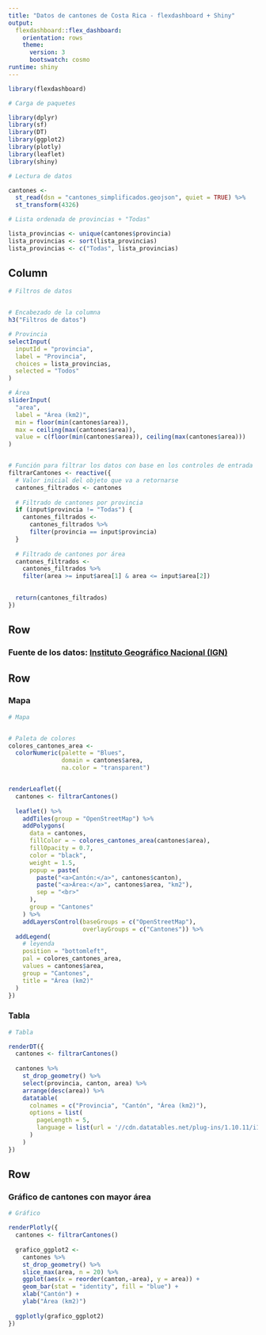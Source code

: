 ```yaml
---
title: "Datos de cantones de Costa Rica - flexdashboard + Shiny"
output: 
  flexdashboard::flex_dashboard:
    orientation: rows
    theme:
      version: 3
      bootswatch: cosmo
runtime: shiny       
---
```


```r
library(flexdashboard)
```

```r
# Carga de paquetes

library(dplyr)
library(sf)
library(DT)
library(ggplot2)
library(plotly)
library(leaflet)
library(shiny)
```

```r
# Lectura de datos

cantones <-
  st_read(dsn = "cantones_simplificados.geojson", quiet = TRUE) %>%
  st_transform(4326)
```

```r
# Lista ordenada de provincias + "Todas"

lista_provincias <- unique(cantones$provincia)
lista_provincias <- sort(lista_provincias)
lista_provincias <- c("Todas", lista_provincias)
```

Column {.sidebar}
-------------------------------------

```r
# Filtros de datos


# Encabezado de la columna
h3("Filtros de datos")

# Provincia
selectInput(
  inputId = "provincia",
  label = "Provincia",
  choices = lista_provincias,
  selected = "Todos"
)

# Área
sliderInput(
  "area",
  label = "Área (km2)",
  min = floor(min(cantones$area)),
  max = ceiling(max(cantones$area)),
  value = c(floor(min(cantones$area)), ceiling(max(cantones$area)))
)


# Función para filtrar los datos con base en los controles de entrada
filtrarCantones <- reactive({
  # Valor inicial del objeto que va a retornarse
  cantones_filtrados <- cantones
  
  # Filtrado de cantones por provincia
  if (input$provincia != "Todas") {
    cantones_filtrados <-
      cantones_filtrados %>%
      filter(provincia == input$provincia)
  }
  
  # Filtrado de cantones por área
  cantones_filtrados <-
    cantones_filtrados %>%
    filter(area >= input$area[1] & area <= input$area[2])

  
  return(cantones_filtrados)
})
```

Row {data-height=10}
-----------------------------------------------------------------------

### **Fuente de los datos: [Instituto Geográfico Nacional (IGN)](https://www.snitcr.go.cr/ico_servicios_ogc_info?k=bm9kbzo6MjY=&nombre=IGN%20Cartograf%C3%ADa%201:5mil)**

Row {data-height=590}
-----------------------------------------------------------------------

### Mapa

```r
# Mapa


# Paleta de colores
colores_cantones_area <-
  colorNumeric(palette = "Blues",
               domain = cantones$area,
               na.color = "transparent")


renderLeaflet({
  cantones <- filtrarCantones()
  
  leaflet() %>%
    addTiles(group = "OpenStreetMap") %>%
    addPolygons(
      data = cantones,
      fillColor = ~ colores_cantones_area(cantones$area),
      fillOpacity = 0.7,      
      color = "black",
      weight = 1.5,
      popup = paste(
        paste("<a>Cantón:</a>", cantones$canton),
        paste("<a>Área:</a>", cantones$area, "km2"),
        sep = "<br>"
      ),
      group = "Cantones"
    ) %>%
    addLayersControl(baseGroups = c("OpenStreetMap"),
                     overlayGroups = c("Cantones")) %>%
  addLegend(
    # leyenda
    position = "bottomleft",
    pal = colores_cantones_area,
    values = cantones$area,
    group = "Cantones",
    title = "Área (km2)"
  )
})
```

### Tabla

```r
# Tabla

renderDT({
  cantones <- filtrarCantones()
  
  cantones %>%
    st_drop_geometry() %>%
    select(provincia, canton, area) %>%
    arrange(desc(area)) %>%
    datatable(
      colnames = c("Provincia", "Cantón", "Área (km2)"),
      options = list(
        pageLength = 5,
        language = list(url = '//cdn.datatables.net/plug-ins/1.10.11/i18n/Spanish.json')
      )
    )
})
```

Row {data-height=400}
-----------------------------------------------------------------------

### Gráfico de cantones con mayor área

```r
# Gráfico

renderPlotly({
  cantones <- filtrarCantones()
  
  grafico_ggplot2 <-
    cantones %>%
    st_drop_geometry() %>%
    slice_max(area, n = 20) %>%
    ggplot(aes(x = reorder(canton,-area), y = area)) +
    geom_bar(stat = "identity", fill = "blue") +
    xlab("Cantón") +
    ylab("Área (km2)")
  
  ggplotly(grafico_ggplot2)
})
```

